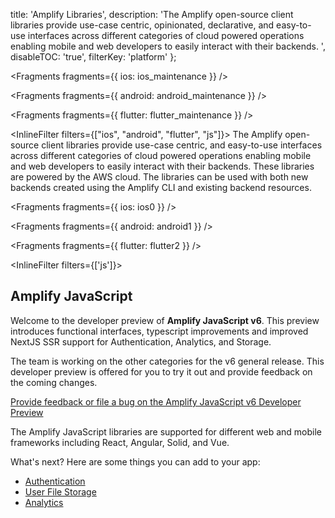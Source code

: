   title: 'Amplify Libraries',
  description:
    'The Amplify open-source client libraries provide use-case centric, opinionated, declarative, and easy-to-use interfaces across different categories of cloud powered operations enabling mobile and web developers to easily interact with their backends. ',
  disableTOC: 'true',
  filterKey: 'platform'
};


<Fragments fragments={{ ios: ios_maintenance }} />


<Fragments fragments={{ android: android_maintenance }} />


<Fragments fragments={{ flutter: flutter_maintenance }} />

<InlineFilter filters={["ios", "android", "flutter", "js"]}>
The Amplify open-source client libraries provide use-case centric, and easy-to-use interfaces across different categories of cloud powered operations enabling mobile and web developers to easily interact with their backends. These libraries are powered by the AWS cloud. The libraries can be used with both new backends created using the Amplify CLI and existing backend resources.
</InlineFilter>


<Fragments fragments={{ ios: ios0 }} />


<Fragments fragments={{ android: android1 }} />


<Fragments fragments={{ flutter: flutter2 }} />

<InlineFilter filters={['js']}>

## Amplify JavaScript

<Callout warning>

Welcome to the developer preview of **Amplify JavaScript v6**. This preview introduces functional interfaces, typescript improvements and improved NextJS SSR support  for Authentication, Analytics, and Storage.

The team is working on the other categories for the v6 general release. This developer preview is offered for you to try it out and provide feedback on the coming changes. 

[Provide feedback or file a bug on the Amplify JavaScript v6 Developer Preview](https://github.com/aws-amplify/amplify-js/issues/new?assignees=&labels=pending-triage,v6-dev-preview&projects=&template=1.bug_report.yaml)

</Callout>

The Amplify JavaScript libraries are supported for different web and mobile frameworks including React, Angular, Solid, and Vue.

What's next? Here are some things you can add to your app:

- [Authentication](/lib-v1/auth/getting-started)
- [User File Storage](/lib-v1/storage/getting-started)
- [Analytics](/lib-v1/analytics/getting-started)

</InlineFilter>
